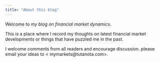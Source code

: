 ```yaml
---
title: "About this blog"
---
```


Welcome to *my blog on financial market dynamics*.

This is a place where I record my thoughts on latest financial market developments or things that have puzzled me in the past.

I welcome comments from all readers and encourage discussion. please email your ideas to < mymarkets@tutanota.com>.

